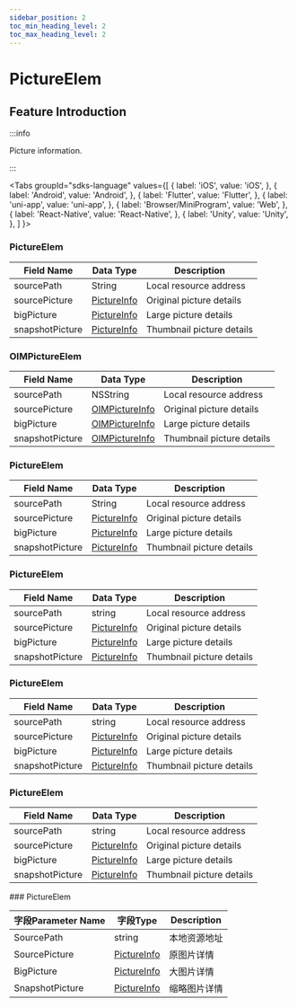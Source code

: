 ```yaml
---
sidebar_position: 2
toc_min_heading_level: 2
toc_max_heading_level: 2
---
```


# PictureElem

## Feature Introduction

:::info

Picture information.

:::

<Tabs
groupId="sdks-language"
values={[
{ label: 'iOS', value: 'iOS', },
{ label: 'Android', value: 'Android', },
{ label: 'Flutter', value: 'Flutter', },
{ label: 'uni-app', value: 'uni-app', },
{ label: 'Browser/MiniProgram', value: 'Web', },
{ label: 'React-Native', value: 'React-Native', },
{ label: 'Unity', value: 'Unity', },
]
}>

<TabItem value="Flutter">

### PictureElem

| Field Name       | Data Type                                           | Description        |
| ---------------- | ---------------------------------------------------- | ------------------- |
| sourcePath       | String                                               | Local resource address |
| sourcePicture    | [PictureInfo](/class/message/pictureInfo.mdx) | Original picture details   |
| bigPicture       | [PictureInfo](/class/message/pictureInfo.mdx) | Large picture details   |
| snapshotPicture  | [PictureInfo](/class/message/pictureInfo.mdx) | Thumbnail picture details |

</TabItem>

<TabItem value="iOS">

### OIMPictureElem

| Field Name       | Data Type                                            | Description        |
| ---------------- | ----------------------------------------------------- | ------------------- |
| sourcePath       | NSString                                              | Local resource address |
| sourcePicture    | [OIMPictureInfo](/class/message/pictureInfo.mdx) | Original picture details   |
| bigPicture       | [OIMPictureInfo](/class/message/pictureInfo.mdx) | Large picture details   |
| snapshotPicture  | [OIMPictureInfo](/class/message/pictureInfo.mdx) | Thumbnail picture details |

</TabItem>

<TabItem value="Android">

### PictureElem

| Field Name       | Data Type                                           | Description        |
| ---------------- | ---------------------------------------------------- | ------------------- |
| sourcePath       | String                                               | Local resource address |
| sourcePicture    | [PictureInfo](/class/message/pictureInfo.mdx) | Original picture details   |
| bigPicture       | [PictureInfo](/class/message/pictureInfo.mdx) | Large picture details   |
| snapshotPicture  | [PictureInfo](/class/message/pictureInfo.mdx) | Thumbnail picture details |

</TabItem>

<TabItem value="Web">

### PictureElem

| Field Name       | Data Type                                           | Description        |
| ---------------- | ---------------------------------------------------- | ------------------- |
| sourcePath       | string                                               | Local resource address |
| sourcePicture    | [PictureInfo](/class/message/pictureInfo.mdx) | Original picture details   |
| bigPicture       | [PictureInfo](/class/message/pictureInfo.mdx) | Large picture details   |
| snapshotPicture  | [PictureInfo](/class/message/pictureInfo.mdx) | Thumbnail picture details |

</TabItem>

<TabItem value="uni-app">

### PictureElem

| Field Name       | Data Type                                           | Description        |
| ---------------- | ---------------------------------------------------- | ------------------- |
| sourcePath       | string                                               | Local resource address |
| sourcePicture    | [PictureInfo](/class/message/pictureInfo.mdx) | Original picture details   |
| bigPicture       | [PictureInfo](/class/message/pictureInfo.mdx) | Large picture details   |
| snapshotPicture  | [PictureInfo](/class/message/pictureInfo.mdx) | Thumbnail picture details |

</TabItem>

<TabItem value="React-Native">

### PictureElem

| Field Name       | Data Type                                           | Description        |
| ---------------- | ---------------------------------------------------- | ------------------- |
| sourcePath       | string                                               | Local resource address |
| sourcePicture    | [PictureInfo](/class/message/pictureInfo.mdx) | Original picture details   |
| bigPicture       | [PictureInfo](/class/message/pictureInfo.mdx) | Large picture details   |
| snapshotPicture  | [PictureInfo](/class/message/pictureInfo.mdx) | Thumbnail picture details |

</TabItem>

<TabItem value="Unity">
### PictureElem

| 字段Parameter Name         | 字段Type                                               | Description         |
| --------------- | ------------------------------------------------------ | ------------ |
| SourcePath      | string                                                 | 本地资源地址 |
| SourcePicture   | [PictureInfo](/class/message/pictureInfo.mdx) | 原图片详情   |
| BigPicture      | [PictureInfo](/class/message/pictureInfo.mdx) | 大图片详情   |
| SnapshotPicture | [PictureInfo](/class/message/pictureInfo.mdx) | 缩略图片详情 |

</TabItem>

</Tabs>